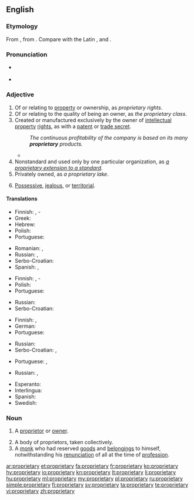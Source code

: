 ==English==

===Etymology===
From {{etyl|fr|en}} {{term|propriétaire|lang=fr}}, from {{etyl|la|en}} {{term|proprietarius|lang=la}}. Compare with the Latin {{term|proprietas||property|lang=la}}, and {{term|proprius||ownership|lang=la}}.

===Pronunciation===
* {{a|US}} {{IPA|/prəˈprɑɪ.ə.teɪɹ.i/|lang=en}}
* {{audio|En-us-proprietary.ogg|Audio (US)|lang=en}}

===Adjective===
{{en-adj}}

# Of or relating to [[property]] or ownership, as ''proprietary rights''.
# Of or relating to the quality of being an owner, as ''the proprietary class''.
# Created or manufactured exclusively by the owner of [[intellectual property]] [[right]]s, as with a [[patent]] or [[trade secret]].
#: ''The continuous profitability of the company is based on its many '''proprietary''' products.''
#* {{quote-book|author=Michael Craig Budden|title=Protecting Trade Secrets under the Uniform Trade Secrets Act: Practical Advice for Executives|location=Westport, Conn.|publisher=[[w:Greenwood Publishing Group|Quorum Books]]|year=1996|page=20|isbn=978-1-56720-016-4|passage=It was reported that the recipes for the secret sauce and grinder sandwiches were '''proprietary''', known only to the current president of the corporation and the former owner of the restaurant.}}
# Nonstandard and used only by one particular organization, as ''[https://developer.mozilla.org/en-US/docs/Web/CSS/List_of_Proprietary_CSS_Features a proprietary extension to a standard]''.
# Privately owned, as ''a proprietary lake''.
# {{context|of a|person|lang=en}} [[possessive|Possessive]], [[jealous]], or [[territorial]].

====Translations====
{{trans-top|relating to property or ownership}}
* Finnish: {{t+|fi|oma}}, {{t|fi|omistus}}-
* Greek: {{t+|el|ιδιοκτησιακός|m}}
* Hebrew: {{t|he|קִנְיָנִי}}
* Polish: {{t|pl|własnościowy|m}}
* Portuguese: {{t+|pt|proprietário}}
{{trans-mid}}
* Romanian: {{t+|ro|proprietar}}, {{t|ro|de proprietate}}
* Russian: {{t+|ru|со́бственнический}}, {{t+|ru|проприета́рный}}
* Serbo-Croatian: {{t+|sh|vlasnički}}
* Spanish: {{t+|es|propietario}}, {{t|es|de propiedad}}
{{trans-bottom}}

{{trans-top|of or relating to the quality of being an owner}}
* Finnish: {{t|fi|omistava}}, {{t+|fi|omistaja}}-
* Polish: {{t|pl|własnościowy|m}}
* Portuguese: {{t+|pt|proprietário}}
{{trans-mid}}
* Russian: {{t+|ru|патентованный|tr=petentóvannyj}} {{qualifier|patent}}
* Serbo-Croatian: {{t+|sh|vlasnički}}
{{trans-bottom}}

{{trans-top|manufactured exclusively by the IPR owner}}
* Finnish: {{t+|fi|alkuperäinen}}, {{t|fi|alkuperäis-}}
* German: {{t+|de|proprietär}}
* Portuguese: {{t+|pt|proprietário}}
{{trans-mid}}
* Russian: {{t+|ru|проприета́рный}}
* Serbo-Croatian: {{t+|sh|originalan}}, {{t|sh|licenciran}}
{{trans-bottom}}

{{trans-top|privately owned}}
* Portuguese: {{t+|pt|privado}}, {{t|pt|particular}}
{{trans-mid}}
* Russian: {{t+|ru|ча́стный}}, {{t+|ru|прива́тный}}
{{trans-bottom}}

{{checktrans-top}}
* Esperanto: {{t-check|eo|proprajxa}}
* Interlingua: {{t-check|ia|proprietari}}
* Spanish: {{t+check|es|propietario}}
* Swedish: {{t-check|sv|proprietär}}
{{trans-bottom}}

===Noun===
{{en-noun|proprietaries}}

# A [[proprietor]] or [[owner]].
#: {{rfquotek|Fuller}}
# A body of proprietors, taken collectively.
# A [[monk]] who had reserved [[goods]] and [[belongings]] to himself, notwithstanding his [[renunciation]] of all at the time of [[profession]].

[[ar:proprietary]]
[[et:proprietary]]
[[fa:proprietary]]
[[fr:proprietary]]
[[ko:proprietary]]
[[hy:proprietary]]
[[io:proprietary]]
[[kn:proprietary]]
[[lt:proprietary]]
[[li:proprietary]]
[[hu:proprietary]]
[[ml:proprietary]]
[[my:proprietary]]
[[pl:proprietary]]
[[ru:proprietary]]
[[simple:proprietary]]
[[fi:proprietary]]
[[sv:proprietary]]
[[ta:proprietary]]
[[te:proprietary]]
[[vi:proprietary]]
[[zh:proprietary]]